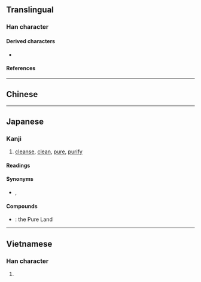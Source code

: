 {{also|淨}}
{{character info}}
==Translingual==
{{Han simplified forms|淨|浄|净}}

===Han character===
{{Han char|rn=85|rad=水|as=06|sn=9|four=|canj=ENSD|ids=⿰氵争}}

====Derived characters====
* {{l|mul|[[𬰆]]}}

====References====
{{Han ref|kx=0623.171|dkj=17451|hdz=31652.080|uh=6D44}}

----

==Chinese==
{{zh-see|淨|v}}

----

==Japanese==
{{ja-kanji forms|浄|淨}}

===Kanji===
{{ja-kanji|grade=c|rs=水06|kyu=淨}}

# [[cleanse]], [[clean]], [[pure]], [[purify]]

====Readings====
{{ja-readings
|goon=じょう
|kanon=せい
|kun=きよ-い, とろ
}}

====Synonyms====
* {{l|ja|洗}}, {{l|ja|清}}

====Compounds====
* {{ja-r|浄土|じょうど}}: {{qual|Buddhism}} the Pure Land

----

==Vietnamese==

===Han character===
{{vi-hantu|[[tĩnh]], [[tịnh]], [[tạnh]]|rs=水06}}

# {{rfdef|vi|sort=水06}}
